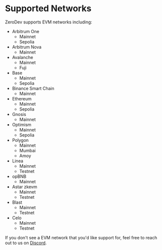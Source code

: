 # Supported Networks

ZeroDev supports EVM networks including:

- Arbitrum One
  - Mainnet
  - Sepolia
- Arbitrum Nova
  - Mainnet
- Avalanche
  - Mainnet
  - Fuji
- Base
  - Mainnet
  - Sepolia
- Binance Smart Chain
  - Mainnet
- Ethereum
  - Mainnet
  - Sepolia
- Gnosis
  - Mainnet
- Optimism
  - Mainnet
  - Sepolia
- Polygon
  - Mainnet
  - Mumbai
  - Amoy
- Linea
  - Mainnet
  - Testnet
- opBNB
  - Mainnet
- Astar zkevm
  - Mainnet
  - Testnet
- Blast
  - Mainnet
  - Testnet
- Celo
  - Mainnet
  - Testnet

If you don't see a EVM network that you'd like support for, feel free to reach out to us on [Discord](https://discord.gg/KS9MRaTSjx).
